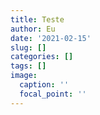 ```yaml
---
title: Teste
author: Eu
date: '2021-02-15'
slug: []
categories: []
tags: []
image:
  caption: ''
  focal_point: ''
---
```

